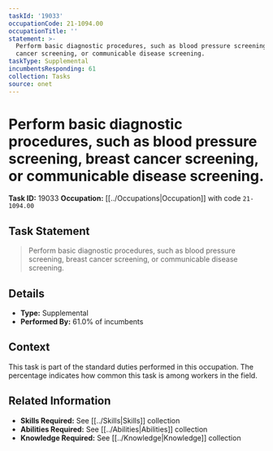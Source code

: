 ```yaml
---
taskId: '19033'
occupationCode: 21-1094.00
occupationTitle: ''
statement: >-
  Perform basic diagnostic procedures, such as blood pressure screening, breast
  cancer screening, or communicable disease screening.
taskType: Supplemental
incumbentsResponding: 61
collection: Tasks
source: onet
---
```

# Perform basic diagnostic procedures, such as blood pressure screening, breast cancer screening, or communicable disease screening.

**Task ID:** 19033
**Occupation:** [[../Occupations|Occupation]] with code `21-1094.00`

## Task Statement

> Perform basic diagnostic procedures, such as blood pressure screening, breast cancer screening, or communicable disease screening.

## Details

- **Type:** Supplemental
- **Performed By:** 61.0% of incumbents

## Context

This task is part of the standard duties performed in this occupation. The percentage indicates how common this task is among workers in the field.

## Related Information

- **Skills Required:** See [[../Skills|Skills]] collection
- **Abilities Required:** See [[../Abilities|Abilities]] collection
- **Knowledge Required:** See [[../Knowledge|Knowledge]] collection
